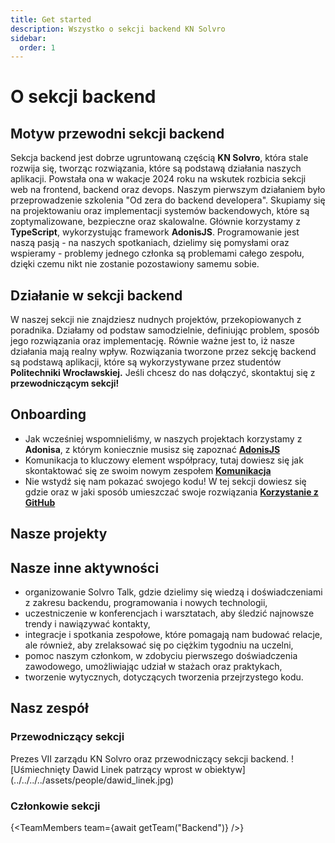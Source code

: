 ```yaml
---
title: Get started
description: Wszystko o sekcji backend KN Solvro
sidebar:
  order: 1
---
```




# O sekcji backend

## Motyw przewodni sekcji backend

Sekcja backend jest dobrze ugruntowaną częścią **KN Solvro**, która stale rozwija się, tworząc rozwiązania, które są podstawą działania naszych aplikacji. Powstała ona w wakacje 2024 roku na wskutek rozbicia sekcji web na frontend, backend oraz devops. Naszym pierwszym działaniem było przeprowadzenie szkolenia "Od zera do backend developera". Skupiamy się na projektowaniu oraz implementacji systemów backendowych, które są zoptymalizowane, bezpieczne oraz skalowalne. Głównie korzystamy z **TypeScript**, wykorzystując framework **AdonisJS**. Programowanie jest naszą pasją - na naszych spotkaniach, dzielimy się pomysłami oraz wspieramy - problemy jednego członka są problemami całego zespołu, dzięki czemu nikt nie zostanie pozostawiony samemu sobie.

## Działanie w sekcji backend

W naszej sekcji nie znajdziesz nudnych projektów, przekopiowanych z poradnika. Działamy od podstaw samodzielnie, definiując problem, sposób jego rozwiązania oraz implementację. Równie ważne jest to, iż nasze działania mają realny wpływ. Rozwiązania tworzone przez sekcję backend są podstawą aplikacji, które są wykorzystywane przez studentów **Politechniki Wrocławskiej.**
Jeśli chcesz do nas dołączyć, skontaktuj się z **przewodniczącym sekcji!**

## Onboarding

- Jak wcześniej wspomnieliśmy, w naszych projektach korzystamy z **Adonisa**, z którym koniecznie musisz się zapoznać [**AdonisJS**](https://docs.solvro.pl/sections/backend/adonis/)
- Komunikacja to kluczowy element współpracy, tutaj dowiesz się jak skontaktować się ze swoim nowym zespołem [**Komunikacja**](https://docs.solvro.pl/communication)
- Nie wstydź się nam pokazać swojego kodu! W tej sekcji dowiesz się gdzie oraz w jaki sposób umieszczać swoje rozwiązania [**Korzystanie z GitHub**](https://docs.solvro.pl/github)

## Nasze projekty

<LinkCard
  title="Eventownik"
  href="https://github.com/Solvro/backend-eventownik"
/>
<LinkCard title="ToPWr" href="https://github.com/Solvro/backend-topwr" />
<LinkCard
  title="ToPWr Parking"
  href="https://github.com/Solvro/backend-topwr-parking-adonis"
/>
<LinkCard
  title="ToPWr SKS"
  href="https://github.com/Solvro/backend-topwr-sks"
/>
<LinkCard
  title="Testownik"
  href="https://github.com/Solvro/backend-testownik"
/>
<LinkCard title="Led Cube" href="https://github.com/Solvro/backend-led-cube" />
<LinkCard
  title="Translator"
  href="https://github.com/Solvro/backend-translator"
/>
<LinkCard
  title="Kurs backendowy"
  href="https://github.com/Solvro/backend-course"
/>
<LinkCard
  title="Parking API"
  href="https://github.com/Solvro/backend-parking-api-wrapper"
/>
<LinkCard
  title="Zadanie rekrutacyjne (2024)"
  href="https://github.com/Solvro/backend-cocktail-api"
/>
<LinkCard
  title="Formularz Snu  "
  href="https://github.com/Solvro/backend-formularz-snu"
/>

## Nasze inne aktywności

- organizowanie Solvro Talk, gdzie dzielimy się wiedzą i doświadczeniami z zakresu backendu, programowania i nowych technologii,
- uczestniczenie w konferencjach i warsztatach, aby śledzić najnowsze trendy i nawiązywać kontakty,
- integracje i spotkania zespołowe, które pomagają nam budować relacje, ale również, aby zrelaksować się po ciężkim tygodniu na uczelni,
- pomoc naszym członkom, w zdobyciu pierwszego doświadczenia zawodowego, umożliwiając udział w stażach oraz praktykach,
- tworzenie wytycznych, dotyczących tworzenia przejrzystego kodu.

## Nasz zespół

### Przewodniczący sekcji

<CardGrid>
  <Card title="Dawid Linek">
    Prezes VII zarządu KN Solvro oraz przewodniczący sekcji backend.
  </Card>
  ![Uśmiechnięty Dawid Linek patrzący wprost w
  obiektyw](../../../../assets/people/dawid_linek.jpg)
</CardGrid>

### Członkowie sekcji

{<TeamMembers team={await getTeam("Backend")} />}
